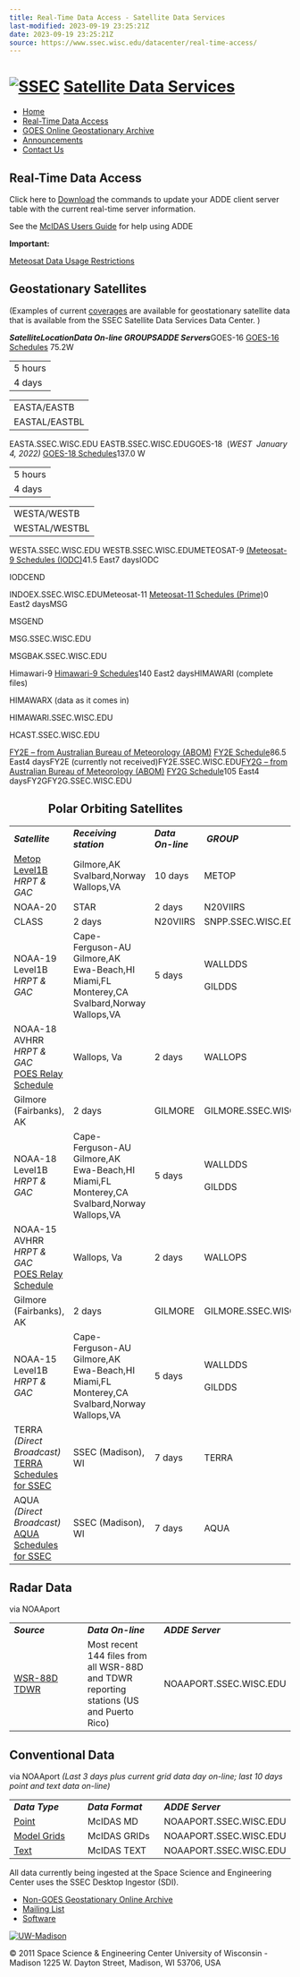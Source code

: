 ```yaml
---
title: Real-Time Data Access - Satellite Data Services
last-modified: 2023-09-19 23:25:21Z
date: 2023-09-19 23:25:21Z
source: https://www.ssec.wisc.edu/datacenter/real-time-access/
---
```


# [![SSEC](https://www.ssec.wisc.edu/datacenter/wp-content/themes/datacenter/includes/images/ssec-logo.png)](https://www.ssec.wisc.edu/) [Satellite Data Services](https://www.ssec.wisc.edu/datacenter/)

- [Home](https://www.ssec.wisc.edu/datacenter/)
- [Real-Time Data Access](https://www.ssec.wisc.edu/datacenter/real-time-access/)
- [GOES Online Geostationary Archive](https://www.ssec.wisc.edu/datacenter/goes-archive/)
- [Announcements](https://www.ssec.wisc.edu/datacenter/announcements/)
- [Contact Us](https://www.ssec.wisc.edu/datacenter/contact-us/)

## Real-Time Data Access

Click here to [Download](http://www.ssec.wisc.edu/datacenter/rtserver.html) the commands to update your ADDE client server table with the current real-time server information.

See the [McIDAS Users Guide](http://www.ssec.wisc.edu/mcidas/doc/) for help using ADDE

**Important:[](http://www.ssec.wisc.edu/datacenter/?page_id=53)**

[Meteosat Data Usage Restrictions](http://www.ssec.wisc.edu/datacenter/?page_id=53)

## Geostationary Satellites

(Examples of current [coverages](http://www.ssec.wisc.edu/datacenter/real-time-data-access/sample-coverage/) are available for geostationary satellite data
that is available from the SSEC Satellite Data Services Data Center. )

***Satellite******Location******Data On-line****** GROUPS******ADDE Servers***GOES-16
[GOES-16 Schedules](http://www.ssec.wisc.edu/datacenter/satellite-schedules/goes-16-schedules/) 75.2W

|     |
| --- |
| 5 hours |
| 4 days |

|     |
| --- |
| EASTA/EASTB |
| EASTAL/EASTBL |

EASTA.SSEC.WISC.EDU EASTB.SSEC.WISC.EDUGOES-18  (*WEST  January 4, 2022)*
[GOES-18 Schedules](https://www.ssec.wisc.edu/datacenter/goes-18-schedules/)137.0 W

|     |
| --- |
| 5 hours |
| 4 days |

|     |
| --- |
| WESTA/WESTB |
| WESTAL/WESTBL |

WESTA.SSEC.WISC.EDU WESTB.SSEC.WISC.EDUMETEOSAT-9
[(Meteosat-9 Schedules (IODC)](http://www.ssec.wisc.edu/datacenter/real-time-data-access/meteosat-9/)41.5 East7 daysIODC

IODCEND

INDOEX.SSEC.WISC.EDUMeteosat-11
[Meteosat-11 Schedules (Prime)](http://www.ssec.wisc.edu/datacenter/real-time-data-access/meteosat-11/)0 East2 daysMSG

MSGEND

MSG.SSEC.WISC.EDU

MSGBAK.SSEC.WISC.EDU

Himawari-9
[Himawari-9 Schedules](http://www.ssec.wisc.edu/datacenter/rthim9.html)140 East2 daysHIMAWARI (complete files)

HIMAWARX (data as it comes in)

HIMAWARI.SSEC.WISC.EDU

HCAST.SSEC.WISC.EDU

[FY2E – from Australian Bureau of Meteorology (ABOM)](http://www.ssec.wisc.edu/datacenter/real-time-data-access/fy2e/)
[FY2E Schedule](http://www.ssec.wisc.edu/datacenter/fy2schedules/fy2eschedpage.2014.html)86.5 East4 daysFY2E (currently not received)FY2E.SSEC.WISC.EDU[FY2G – from Australian Bureau of Meteorology (ABOM)](http://www.ssec.wisc.edu/datacenter/real-time-data-access/fy2g/)
[FY2G Schedule](http://www.ssec.wisc.edu/datacenter/fy2schedules/fy2gschedpage.2015.html)105 East4 daysFY2GFY2G.SSEC.WISC.EDU

##               Polar Orbiting Satellites

|     |     |     |     |     |
| --- | --- | --- | --- | --- |
| ***Satellite*** | ***Receiving station*** | ***Data On-line*** | *** GROUP*** | ***ADDE Servers*** |
| [Metop Level1B](http://www.ssec.wisc.edu/datacenter/real-time-data-access/metop-level1b/)<br>*HRPT & GAC* | Gilmore,AK Svalbard,Norway Wallops,VA | 10 days | METOP | METOP.SSEC.WISC.EDU |
| NOAA-20 | STAR | 2 days | N20VIIRS | SRELAY.SSEC.WISC.EDU |
| CLASS | 2 days | N20VIIRS | SNPP.SSEC.WISC.EDU |
| NOAA-19 Level1B<br>*HRPT & GAC* | Cape-Ferguson-AU Gilmore,AK Ewa-Beach,HI Miami,FL Monterey,CA Svalbard,Norway Wallops,VA | 5 days | WALLDDS<br><br>GILDDS | METOP.SSEC.WISC.EDU |
| NOAA-18 AVHRR<br>*HRPT & GAC*<br>[POES <ins>Relay</ins> Schedule](https://qcweb.ssec.wisc.edu/web/poes_schedules/) | Wallops, Va | 2 days | WALLOPS | WALLOPS.SSEC.WISC.EDU |
| Gilmore (Fairbanks), AK | 2 days | GILMORE | GILMORE.SSEC.WISC.EDU |
| NOAA-18 Level1B<br>*HRPT & GAC* | Cape-Ferguson-AU Gilmore,AK Ewa-Beach,HI Miami,FL Monterey,CA Svalbard,Norway Wallops,VA | 5 days | WALLDDS<br><br>GILDDS | METOP.SSEC.WISC.EDU |
| NOAA-15 AVHRR<br>*HRPT & GAC*<br>[POES Relay Schedule](https://qcweb.ssec.wisc.edu/web/poes_schedules/) | Wallops, Va | 2 days | WALLOPS | WALLOPS.SSEC.WISC.EDU |
| Gilmore (Fairbanks), AK | 2 days | GILMORE | GILMORE.SSEC.WISC.EDU |
| NOAA-15 Level1B<br>*HRPT & GAC* | Cape-Ferguson-AU Gilmore,AK Ewa-Beach,HI Miami,FL Monterey,CA Svalbard,Norway Wallops,VA | 5 days | WALLDDS<br><br>GILDDS | METOP.SSEC.WISC.EDU |
| TERRA<br>*(Direct Broadcast)*<br>[TERRA Schedules for SSEC](http://eosweb.ssec.wisc.edu/cgi-bin/eosdb.cgi?sat=terra) | SSEC (Madison), WI | 7 days | TERRA | GEMSBOK.SSEC.WISC.EDU |
| AQUA<br>*(Direct Broadcast)*<br>[AQUA Schedules for SSEC](http://eosweb.ssec.wisc.edu/cgi-bin/eosdb.cgi?sat=aqua) | SSEC (Madison), WI | 7 days | AQUA | GEMSBOK.SSEC.WISC.EDU |

## Radar Data

<a id="conventional"></a>via NOAAport

|     |     |     |
| --- | --- | --- |
| ***Source*** | ***Data On-line*** | ***ADDE Server*** |
| [WSR-88D TDWR](http://www.ssec.wisc.edu/mcidas/software/x/mcx_noaaport_radar.html) | Most recent 144 files from all WSR-88D and TDWR reporting stations (US and Puerto Rico) | NOAAPORT.SSEC.WISC.EDU |

## Conventional Data

<a id="conventional"></a>via NOAAport *(Last 3 days plus current grid data day on-line; last 10 days point and text data on-line)*

|     |     |     |
| --- | --- | --- |
| ***Data Type*** | ***Data Format*** | ***ADDE Server*** |
| [Point](https://qcweb.ssec.wisc.edu/web/data_access/#filters:%7B%22data_sets%22:%22Insitu%20/%20Point%22,%22group%22:%22Non-satellite%20Data%22,%22access_method%22:%22ADDE%22%7D;page:data%20sets) | McIDAS MD | NOAAPORT.SSEC.WISC.EDU |
| [Model Grids](https://www.ssec.wisc.edu/datacenter/real-time-data-access/model-grids/) | McIDAS GRIDs | NOAAPORT.SSEC.WISC.EDU |
| [Text](https://qcweb.ssec.wisc.edu/web/data_access/#filters:%7B%22data_sets%22:%22Weather%20TEXT%22,%22group%22:%22Non-satellite%20Data%22,%22access_method%22:%22ADDE%22%7D;page:data%20sets;) | McIDAS TEXT | NOAAPORT.SSEC.WISC.EDU |

All data currently being ingested at the Space Science and Engineering Center uses the SSEC Desktop Ingestor (SDI).

- [Non-GOES Geostationary Online Archive](https://www.ssec.wisc.edu/datacenter/non-goes-archive/)
- [Mailing List](https://www.ssec.wisc.edu/datacenter/mailing-list/)
- [Software](https://www.ssec.wisc.edu/datacenter/software/)

[![UW-Madison](https://www.ssec.wisc.edu/images/logo-uw.png)](http://www.wisc.edu/)

© 2011 Space Science & Engineering Center
University of Wisconsin -Madison
1225 W. Dayton Street, Madison, WI 53706, USA